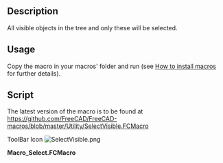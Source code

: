 <languages/>

{{Macro
|Name=Macro SelectVisible
|Icon=SelectVisible.png
|Description=All visible objects in the tree and only these will be selected.
|Author=galou_breizh
|Version=1.0
|Date=2016-04-08
|FCVersion=All
|Download=[https://wiki.freecad.org/images/5/51/SelectVisible.png ToolBar Icon]
}}

==Description==

All visible objects in the tree and only these will be selected.

{{Codeextralink|https://raw.githubusercontent.com/FreeCAD/FreeCAD-macros/master/Utility/SelectVisible.FCMacro}}

==Usage==

Copy the macro in your macros' folder and run (see [[How_to_install_macros|How to install macros]] for further details).

==Script==

The latest version of the macro is to be found at https://github.com/FreeCAD/FreeCAD-macros/blob/master/Utility/SelectVisible.FCMacro

ToolBar Icon [[Image:SelectVisible.png]]

'''Macro_Select.FCMacro'''
{{MacroCode|code=
# FreeCAD Macro SelectVisible

__Name__ = 'Select Visible'
__Comment__ = 'All visible objects in the tree will be selected'
__Web__ = 'https://wiki.freecad.org/Macro_SelectVisible'
__Wiki__ = 'https://wiki.freecad.org/Macro_SelectVisible'
__Icon__ = 'https://wiki.freecad.org/images/5/51/SelectVisible.png'
__Help__ = 'All visible objects in the tree and only these will be selected'
__Author__ = 'galou_breizh'
__Version__ = '1.0'
__Status__ = 'Production'
__Requires__ = ''

import FreeCAD as App
import FreeCADGui as Gui

doc = App.activeDocument()

if not doc:
    App.Console.PrintWarning('SelectVisible: no active document')
else:
    Gui.Selection.clearSelection()
    for o in doc.Objects:
        if o.ViewObject.Visibility:
            Gui.Selection.addSelection(o)
}}
{{clear}}